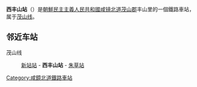 {{unreferenced|time=2015-02-03T10:12:38+00:00}}
{{朝鮮半島車站資訊
|公司色 = blue
|文字色 = 
|站名 = 西丰山站
|圖片 = 
|pxl = 
|圖片說明 =
|前一站 = [[新站站|新站]]
|前一站距離 = 5.8
|後一站距離 = 6.3
|後一站 = [[朱草站|朱草]]
|所屬路線 = [[茂山线|茂山线]]
|距離 = 39.4
|起點站 = [[古茂山站|古茂山]]
|諺文 = 서풍산역
|朝鮮漢字 = 西豊山驛
|文觀部式 = 
|馬-賴式 = Sŏp'ungsan-yŏk
|副站名 = 
|車站編號 = 
|停站路線數 = 
|所屬公司 = [[朝鮮民主主義人民共和國鐵道省|朝鮮民主主義人民共和國鐵道省]]
|所在地 =[[咸镜北道|咸镜北道]][[茂山郡|茂山郡]]丰山里
|車站構造 = 地面车站
|月台配置 = 
|啟用年月日 =
|廢站年月日 = 
|上下車人次 = 
|統計年度 = 
|轉車 = 
|備註 = 
|全寬備註 = 
}}

'''西丰山站'''（{{lang-ko|서풍산역}}）是[[朝鮮民主主義人民共和國|朝鮮民主主義人民共和國]][[咸镜北道|咸镜北道]][[茂山郡|茂山郡]]丰山里的一個鐵路車站，属于[[茂山线|茂山线]]。

==邻近车站==
茂山线
:[[新站站|新站站]] - '''西丰山站''' - [[朱草站|朱草站]]

{{朝鲜铁路小作品}}

{{茂山线}}

[[Category:咸鏡北道鐵路車站|Category:咸鏡北道鐵路車站]]